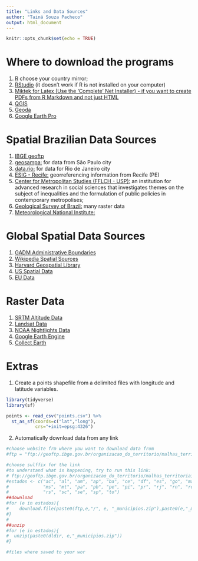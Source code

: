 ```yaml
---
title: "Links and Data Sources"
author: "Tainá Souza Pacheco"
output: html_document
---
```


```r
knitr::opts_chunk$set(echo = TRUE)
```

# Where to download the programs

1. [R](https://cran.r-project.org/) choose your country mirror;
2. [RStudio](https://www.rstudio.com/products/rstudio/download/) (it doesn't work if R is not installed on your computer)
3. [Miktek for Latex (Use the 'Complete' Net Installer) - if you want to create PDFs from R Markdown and not just HTML](https://miktex.org/download)
4. [QGIS](https://qgis.org/en/site/forusers/download.html)
5. [Geoda](http://geodacenter.github.io/download.html)
6. [Google Earth Pro](https://www.google.com/earth/download/gep/agree.html)

# Spatial Brazilian Data Sources

1. [IBGE geoftp](ftp://geoftp.ibge.gov.br/)
2. [geosampa:](http://geosampa.prefeitura.sp.gov.br/PaginasPublicas/_SBC.aspx) for data from São Paulo city
3. [data.rio:](http://www.data.rio/) for data for Rio de Janeiro city
4. [ESIG - Recife:](http://www.recife.pe.gov.br/ESIG/) georreferencing information from Recife (PE)
4. [Center for Metropolitan Studies (FFLCH - USP):](http://web.fflch.usp.br/centrodametropole/en/) an institution for advanced research in social sciences that investigates themes on the subject of inequalities and the formulation of public policies in contemporary metropolises;
5. [Geological Survey of Brazil:](http://geosgb.cprm.gov.br/) many raster data
6. [Meteorological National Institute:](http://www.inmet.gov.br/portal/index.php?r=bdmep/bdmep)

# Global Spatial Data Sources

1. [GADM Administrative Boundaries](https://gadm.org/)
2. [Wikipedia Spatial Sources](https://en.wikipedia.org/wiki/List_of_GIS_data_sources)
3. [Harvard Geospatial Library](http://hgl.harvard.edu:8080/opengeoportal/)
4. [US Spatial Data](https://www.geoplatform.gov/)
5. [EU Data](http://inspire-geoportal.ec.europa.eu/)

# Raster Data

1. [SRTM Altitude Data](http://srtm.csi.cgiar.org/srtmdata/)
2. [Landsat Data](https://glovis.usgs.gov/)
3. [NOAA Nightlights Data](https://governmentshutdown.noaa.gov/)
4. [Google Earth Engine](https://explorer.earthengine.google.com/#workspace)
5. [Collect Earth](http://collect.earth/home)

# Extras
1. Create a points shapefile from a delimited files with longitude and latitude variables.
```r
library(tidyverse)
library(sf)

points <- read_csv("points.csv") %>% 
  st_as_sf(coords=c("lat","long"),
           crs="+init=epsg:4326")

```

2. Automatically download data from any link
```r
#choose website frm where you want to download data from
#ftp = "ftp://geoftp.ibge.gov.br/organizacao_do_territorio/malhas_territoriais/malhas_municipais/municipio_2010/"

#choose sulffix for the link
#to understand what is happening, try to run this link:
# ftp://geoftp.ibge.gov.br/organizacao_do_territorio/malhas_territoriais/malhas_municipais/municipio_2010/ac
#estados <- c("ac", "al", "am", "ap", "ba", "ce", "df", "es", "go", "ma", "mg", 
#             "ms", "mt", "pa", "pb", "pe", "pi", "pr", "rj", "rn", "ro", "rr", 
#             "rs", "sc", "se", "sp", "to")
##download
#for (e in estados){
#    download.file(paste0(ftp,e,"/", e, "_municipios.zip"),paste0(e,"_municipios.zip"))
#}
#
##unzip
#for (e in estados){
#  unzip(paste0(dldir, e,"_municipios.zip"))
#}

#files where saved to your wor
```

